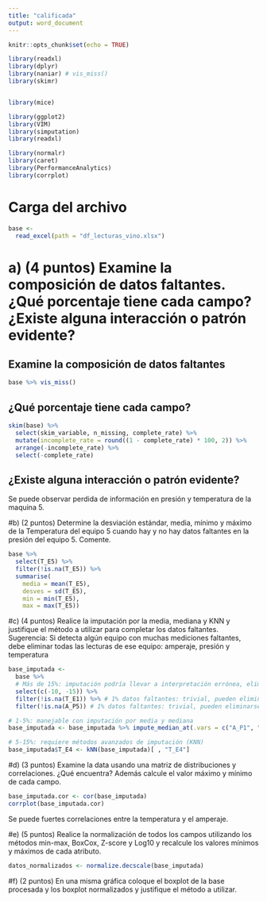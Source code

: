 ```yaml
---
title: "calificada"
output: word_document
---
```


```r
knitr::opts_chunk$set(echo = TRUE)

library(readxl)
library(dplyr)
library(naniar) # vis_miss()
library(skimr)


library(mice)

library(ggplot2)
library(VIM)
library(simputation)
library(readxl)

library(normalr)
library(caret)
library(PerformanceAnalytics)
library(corrplot)
```

# Carga del archivo
```r
base <- 
  read_excel(path = "df_lecturas_vino.xlsx")
```

# a)	(4 puntos) Examine la composición de datos faltantes. ¿Qué porcentaje tiene cada campo? ¿Existe alguna interacción o patrón evidente?

## Examine la composición de datos faltantes
```r
base %>% vis_miss()
```

## ¿Qué porcentaje tiene cada campo?
```r
skim(base) %>% 
  select(skim_variable, n_missing, complete_rate) %>% 
  mutate(incomplete_rate = round((1 - complete_rate) * 100, 2)) %>% 
  arrange(-incomplete_rate) %>% 
  select(-complete_rate)
```

## ¿Existe alguna interacción o patrón evidente?
Se puede observar perdida de información en presión y temperatura de la maquina 5.

#b)	(2 puntos) Determine la desviación estándar, media, mínimo y máximo de la Temperatura del equipo 5 cuando hay y no hay datos faltantes en la presión del equipo 5. Comente. 
```r
base %>% 
  select(T_E5) %>% 
  filter(!is.na(T_E5)) %>% 
  summarise(
    media = mean(T_E5),
    desves = sd(T_E5),
    min = min(T_E5),
    max = max(T_E5))
```

#c)	(4 puntos) Realice la imputación por la media, mediana y KNN y justifique el método a utilizar para completar los datos faltantes. Sugerencia: Si detecta algún equipo con muchas mediciones faltantes, debe eliminar todas las lecturas de ese equipo: amperaje, presión y temperatura 
```r
base_imputada <- 
  base %>% 
  # Más de 15%: imputación podría llevar a interpretación errónea, eliminar campo
  select(c(-10, -15)) %>% 
  filter(!is.na(T_E1)) %>% # 1% datos faltantes: trivial, pueden eliminarse
  filter(!is.na(A_P5)) # 1% datos faltantes: trivial, pueden eliminarse

# 1-5%: manejable con imputación por media y mediana
base_imputada <- base_imputada %>% impute_median_at(.vars = c("A_P1", "A_P2", "A_P3", "A_P4", "T_E2"))

# 5-15%: requiere métodos avanzados de imputación (KNN)
base_imputada$T_E4 <- kNN(base_imputada)[ , "T_E4"]
```
#d)	(3 puntos) Examine la data usando una matriz de distribuciones y correlaciones. ¿Qué encuentra? Además calcule el valor máximo y mínimo de cada campo.
```r
base_imputada.cor <- cor(base_imputada)
corrplot(base_imputada.cor)
```

Se puede fuertes correlaciones entre la temperatura y el amperaje.

#e)	(5 puntos) Realice la normalización de todos los campos utilizando los métodos min-max, BoxCox, Z-score y Log10 y recalcule los valores mínimos y máximos de cada atributo.
```r
datos_normalizados <- normalize.decscale(base_imputada)
```

#f)	(2 puntos) En una misma gráfica coloque el boxplot de la base procesada y los boxplot normalizados y justifique el método a utilizar.
```r

```